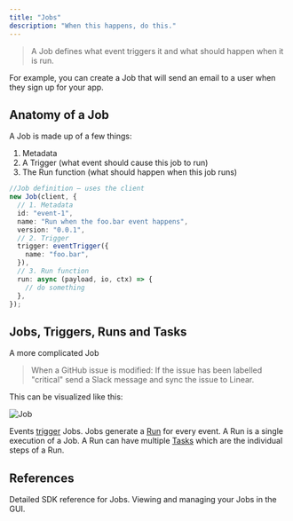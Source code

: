 ```yaml
---
title: "Jobs"
description: "When this happens, do this."
---
```


> A Job defines what event triggers it and what should happen when it is run.

For example, you can create a Job that will send an email to a user when they sign up for your app.

## Anatomy of a Job

A Job is made up of a few things:

1. Metadata
2. A Trigger (what event should cause this job to run)
3. The Run function (what should happen when this job runs)

```ts
//Job definition – uses the client
new Job(client, {
  // 1. Metadata
  id: "event-1",
  name: "Run when the foo.bar event happens",
  version: "0.0.1",
  // 2. Trigger
  trigger: eventTrigger({
    name: "foo.bar",
  }),
  // 3. Run function
  run: async (payload, io, ctx) => {
    // do something
  },
});
```

## Jobs, Triggers, Runs and Tasks

A more complicated Job

> When a GitHub issue is modified: If the issue has been labelled "critical" send a Slack message and sync the issue to Linear.

This can be visualized like this:

![Job](/images/job-concept.png)

Events [trigger](/documentation/concepts/triggers) Jobs. Jobs generate a [Run](/documentation/concepts/runs) for every event. A Run is a single execution of a Job. A Run can have multiple [Tasks](/documentation/concepts/tasks) which are the individual steps of a Run.

## References

<CardGroup>
  <Card title="Job SDK reference" icon="wrench" href="/sdk/job">
    Detailed SDK reference for Jobs.
  </Card>
  <Card
    title="Managing Jobs GUI"
    icon="globe"
    href="/documentation/guides/managing-jobs"
  >
    Viewing and managing your Jobs in the GUI.
  </Card>
</CardGroup>
